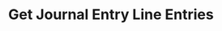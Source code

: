 ---
title: "Get Journal Entry Line Entries"
openapi: "GET /v0/journal-entries/{journal_entry_id}/line-entries"
description: "Gets all the line entries in a journal entry."
---